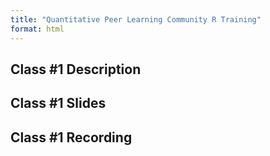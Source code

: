 ```yaml
---
title: "Quantitative Peer Learning Community R Training"
format: html
---
```


## Class #1 Description 




## Class #1 Slides 


## Class #1 Recording 